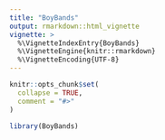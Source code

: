 ```yaml
---
title: "BoyBands"
output: rmarkdown::html_vignette
vignette: >
  %\VignetteIndexEntry{BoyBands}
  %\VignetteEngine{knitr::rmarkdown}
  %\VignetteEncoding{UTF-8}
---
```


```r
knitr::opts_chunk$set(
  collapse = TRUE,
  comment = "#>"
)
```

```r
library(BoyBands)
```
